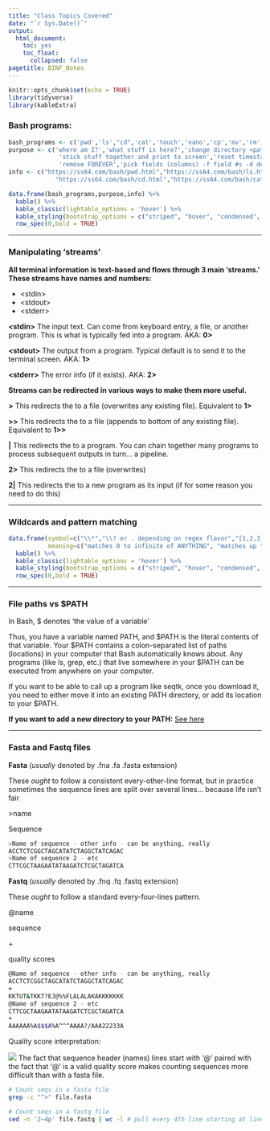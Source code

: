 ```yaml
---
title: "Class Topics Covered"
date: "`r Sys.Date()`"
output:
  html_document:
    toc: yes
    toc_float:
      collapsed: false
pagetitle: BINF_Notes
---
```


```r
knitr::opts_chunk$set(echo = TRUE)
library(tidyverse)
library(kableExtra)
```

### Bash programs:

```r
bash_programs <- c('pwd','ls',"cd",'cat','touch','nano','cp','mv','rm','cut','grep','wget')
purpose <- c('where am I?','what stuff is here?','change directory <path>',
              'stick stuff together and print to screen','reset timestamp / make empty file','bash text editor','copy <from> <to>','move <from> <to>',
              'remove FOREVER','pick fields (columns) -f field #s -d delimiter','find lines in a file that match a pattern','pull a file from a URL and save it as a file locally')
info <- c("https://ss64.com/bash/pwd.html","https://ss64.com/bash/ls.html",
             "https://ss64.com/bash/cd.html","https://ss64.com/bash/cat.html","https://ss64.com/bash/touch.html","https://www.howtogeek.com/howto/42980/the-beginners-guide-to-nano-the-linux-command-line-text-editor/","https://ss64.com/bash/cp.html","https://ss64.com/bash/mv.html","https://ss64.com/bash/rm.html","https://ss64.com/bash/cut.html","https://ss64.com/bash/grep.html","https://linuxize.com/post/wget-command-examples/")
```

```r
data.frame(bash_programs,purpose,info) %>% 
  kable() %>% 
  kable_classic(lightable_options = 'hover') %>%
  kable_styling(bootstrap_options = c("striped", "hover", "condensed", "responsive")) %>% 
  row_spec(0,bold = TRUE)

```

___


### Manipulating 'streams'

**All terminal information is text-based and flows through 3 main 'streams.' These streams have names and numbers:**

  - \<stdin\>
  - \<stdout\>
  - \<stderr\>
  
**\<stdin\>**   The input text. Can come from keyboard entry, a file, or another program. This is what is typically fed into a program.  AKA: **0>**

**\<stdout\>**    The output from a program. Typical default is to send it to the terminal screen. AKA: **1>**

**\<stderr\>**    The error info (if it exists). AKA: **2>**

**Streams can be redirected in various ways to make them more useful.**

**\>**     This redirects the <stdout> to a file (overwrites any existing file). Equivalent to **1>**

**\>\>**    This redirects the <stdout> to a file (appends to bottom of any existing file). Equivalent to **1>>**

**|**   This redirects the <stdout> to a program. You can chain together many programs to process subsequent outputs in turn... a pipeline.

**2>**    This redirects the <stderr> to a file (overwrites)

**2|**    This redirects the <stderr> to a new program as its input (if for some reason you need to do this)

___


### Wildcards and pattern matching

```r
data.frame(symbol=c("\\*","\\? or . depending on regex flavor","[1,2,3]","x{4}","^","[^a]","$","\\\\"),
           meaning=c("matches 0 to infinite of ANYTHING", "matches up to one instance of any character", "matches exactly one instance of 1, 2, OR 3","the preceding character will be matched exactly 4 times","pattern after ^ must be at the BEGINNING of a line","matches any character EXCEPT 'a'","pattern preceding $ must be at the END of a line","'escape character' any special character will be interpreted literally instead of its special meaning")) %>% 
  kable() %>% 
  kable_classic(lightable_options = 'hover') %>%
  kable_styling(bootstrap_options = c("striped", "hover", "condensed", "responsive")) %>% 
  row_spec(0,bold = TRUE)
```

___


### File paths vs $PATH

In Bash, \$ denotes 'the value of a variable'

Thus, you have a variable named PATH, and \$PATH is the literal contents of that variable. Your \$PATH contains a colon-separated list of paths (locations) in your computer that Bash automatically knows about. Any programs (like ls, grep, etc.) that live somewhere in your \$PATH can be executed from anywhere on your computer.

If you want to be able to call up a program like seqtk, once you download it, you need to either move it into an existing PATH directory, or add its location to your \$PATH.

**If you want to add a new directory to your PATH:** [See here](https://linuxize.com/post/how-to-add-directory-to-path-in-linux/)

___

### Fasta and Fastq files

**Fasta** (*usually* denoted by .fna .fa .fasta extension)

These *ought* to follow a consistent every-other-line format, but in practice sometimes the sequence lines are split over several lines... because life isn't fair

\>name

Sequence

```bash
>Name of sequence - other info - can be anything, really
ACCTCTCGGCTAGCATATCTAGGCTATCAGAC
>Name of sequence 2 - etc
CTTCGCTAAGAATATAAGATCTCGCTAGATCA
```


**Fastq** (*usually* denoted by .fnq .fq .fastq extension)

These *ought* to follow a standard every-four-lines pattern.

@name

sequence

\+

quality scores

```bash
@Name of sequence - other info - can be anything, really
ACCTCTCGGCTAGCATATCTAGGCTATCAGAC
+
KKTUT&TKKT?EJ@%%FLALALAKAKKKKKKK
@Name of sequence 2 - etc
CTTCGCTAAGAATATAAGATCTCGCTAGATCA
+
AAAAAA%A$$$A%A^^^AAAA?/AAA22233A
```


Quality score interpretation:

![](../../media/phred_scores.png)
The fact that sequence header (names) lines start with '@' paired with the fact that '@' is a valid quality score makes counting sequences more difficult than with a fasta file.  

```bash
# Count seqs in a fasta file
grep -c "^>" file.fasta

# Count seqs in a fastq file
sed -n '2~4p' file.fastq | wc -l # pull every 4th line starting at line 2 and then count
```

